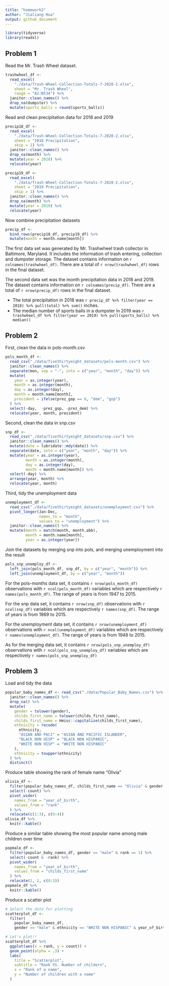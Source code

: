 ```yaml
---
title: "homework2"
author: "Jialiang Hua"
output: github_document
---
```


```r
library(tidyverse)
library(readxl)
```

## Problem 1

Read the Mr. Trash Wheel dataset.

```r
trashwheel_df <- 
  read_excel(
    "./data/Trash-Wheel-Collection-Totals-7-2020-2.xlsx", 
    sheet = "Mr. Trash Wheel", 
    range = "A2:N534") %>% 
  janitor::clean_names() %>% 
  drop_na(dumpster) %>% 
  mutate(sports_balls = round(sports_balls))
```

Read and clean precipitation data for 2018 and 2019

```r
precip18_df <-
  read_excel(
    "./data/Trash-Wheel-Collection-Totals-7-2020-2.xlsx", 
    sheet = "2018 Precipitation",
    skip = 1) %>%
  janitor::clean_names() %>% 
  drop_na(month) %>% 
  mutate(year = 2018) %>% 
  relocate(year)

precip19_df <-
  read_excel(
    "./data/Trash-Wheel-Collection-Totals-7-2020-2.xlsx", 
    sheet = "2019 Precipitation",
    skip = 1) %>%
  janitor::clean_names() %>% 
  drop_na(month) %>% 
  mutate(year = 2019) %>% 
  relocate(year)
```

Now combine precipitation datasets

```r
precip_df <-
  bind_rows(precip18_df, precip19_df) %>% 
  mutate(month = month.name[month])
```

The first data set was generated by Mr. Trashwheel trash collector in Baltimore, Maryland. It includes the information of trash entering, collection and dumpster storage. The dataset contains information on `r colnames(trashwheel_df)`. There are a total of `r nrow(trashwheel_df)` rows in the final dataset. 

The second data set was the month precipitation data in 2018 and 2019. The dataset contains information on `r colnames(precip_df)`. There are a total of `r nrow(precip_df)` rows in the final dataset.

* The total precipitation in 2018 was `r precip_df %>% filter(year == 2018) %>% pull(total) %>% sum()` inches.
* The median number of sports balls in a dumpster in 2019 was `r trashwheel_df %>% filter(year == 2019) %>% pull(sports_balls) %>% median()`


## Problem 2

First, clean the data in pols-month.csv

```r
pols_month_df <-
  read_csv("./data/fivethirtyeight_datasets/pols-month.csv") %>% 
  janitor::clean_names() %>% 
  separate(mon, sep = "-", into = c("year", "month", "day")) %>% 
  mutate(
    year = as.integer(year),
    month = as.integer(month), 
    day = as.integer(day),
    month = month.name[month],
    president = ifelse(prez_gop == 0, "dem", "gop")
  ) %>% 
  select(-day,  -prez_gop, -prez_dem) %>% 
  relocate(year, month, president)
```
    
Second, clean the data in snp.csv

```r
snp_df <- 
  read_csv("./data/fivethirtyeight_datasets/snp.csv") %>% 
  janitor::clean_names() %>% 
  mutate(date = lubridate::mdy(date)) %>% 
  separate(date, into = c("year", "month", "day")) %>% 
  mutate(year = as.integer(year),
         month = as.integer(month),
         day = as.integer(day),
         month = month.name[month]) %>% 
  select(-day) %>% 
  arrange(year, month) %>% 
  relocate(year, month)
```

Third, tidy the unemployment data 

```r
unemployment_df <- 
  read_csv("./data/fivethirtyeight_datasets/unemployment.csv") %>% 
  pivot_longer(Jan:Dec, 
               names_to = "month", 
               values_to = "unemployment") %>% 
  janitor::clean_names() %>% 
  mutate(month = match(month, month.abb),
         month = month.name[month],
         year = as.integer(year))
```

Join the datasets by merging snp into pols, and merging unemployment into the result

```r
pols_snp_unemploy_df <- 
  left_join(pols_month_df, snp_df, by = c("year", "month")) %>% 
  left_join(unemployment_df, by = c("year", "month"))
```

For the pols-months data set, it contains `r nrow(pols_month_df)` observations with `r ncol(pols_month_df)` variables which are respectively `r names(pols_month_df)`. The range of years is from 1947 to 2015.

For the snp data set, it contains `r nrow(snp_df)` observations with `r ncol(snp_df)` variables which are respectively `r names(snp_df)`. The range of years is from 1969 to 2015.

For the unemployment data set, it contains `r nrow(unemployment_df)` observations with `r ncol(unemployment_df)` variables which are respectively `r names(unemployment_df)`. The range of years is from 1948 to 2015.

As for the merging data set, it contains `r nrow(pols_snp_unemploy_df)` observations with `r ncol(pols_snp_unemploy_df)` variables which are respectively `r names(pols_snp_unemploy_df)`


## Problem 3

Load and tidy the data

```r
popular_baby_names_df <- read_csv("./data/Popular_Baby_Names.csv") %>% 
  janitor::clean_names() %>% 
  drop_na() %>% 
  mutate(
    gender = tolower(gender),
    childs_first_name = tolower(childs_first_name),
    childs_first_name = Hmisc::capitalize(childs_first_name),
    ethnicity = recode(
      ethnicity,
      "ASIAN AND PACI" = "ASIAN AND PACIFIC ISLANDER",
      "BLACK NON HISP" = "BLACK NON HISPANIC",
      "WHITE NON HISP" = "WHITE NON HISPANIC"
    ),
    ethnicity = toupper(ethnicity)
  ) %>% 
  distinct()
```

Produce table showing the rank of female name "Olivia"
```r
olivia_df <- 
  filter(popular_baby_names_df, childs_first_name == "Olivia" & gender == "female") %>% 
  select(-count) %>% 
  pivot_wider(
    names_from = "year_of_birth",
    values_from = "rank"
  ) %>% 
  relocate(c(1:3), c(9:4))
olivia_df %>% 
  knitr::kable()
```


Produce a similar table showing the most popular name among male children over time

```r
popmale_df <- 
  filter(popular_baby_names_df, gender == "male" & rank == 1) %>% 
  select(-count & -rank) %>% 
  pivot_wider(
    names_from = "year_of_birth",
    values_from = "childs_first_name"
  ) %>% 
  relocate(1, 2, c(8:3))
popmale_df %>% 
  knitr::kable()
```


Produce a scatter plot
```r
# Select the data for plotting
scatterplot_df <- 
  filter(
    popular_baby_names_df, 
    gender == "male" & ethnicity == "WHITE NON HISPANIC" & year_of_birth == 2016)

# Let's plot!!
scatterplot_df %>% 
  ggplot(aes(x = rank, y = count)) + 
  geom_point(alpha = .3) + 
  labs(
    title = "Scatterplot",
    subtitle = "Rank VS. Number of childern",
    x = "Rank of a name",
    y = "Number of children with a name"
  )
```












